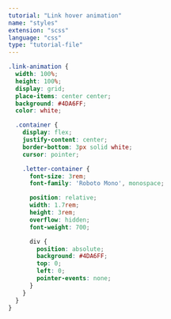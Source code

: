 ```yaml
---
tutorial: "Link hover animation"
name: "styles"
extension: "scss"
language: "css"
type: "tutorial-file"
---
```


```css
.link-animation {
  width: 100%;
  height: 100%;
  display: grid;
  place-items: center center;
  background: #4DA6FF;
  color: white;

  .container {
    display: flex;
    justify-content: center;
    border-bottom: 3px solid white;
    cursor: pointer;

    .letter-container {
      font-size: 3rem;
      font-family: 'Roboto Mono', monospace;

      position: relative;
      width: 1.7rem;
      height: 3rem;
      overflow: hidden;
      font-weight: 700;

      div {
        position: absolute;
        background: #4DA6FF;
        top: 0;
        left: 0;
        pointer-events: none;
      }
    }
  }
}
```